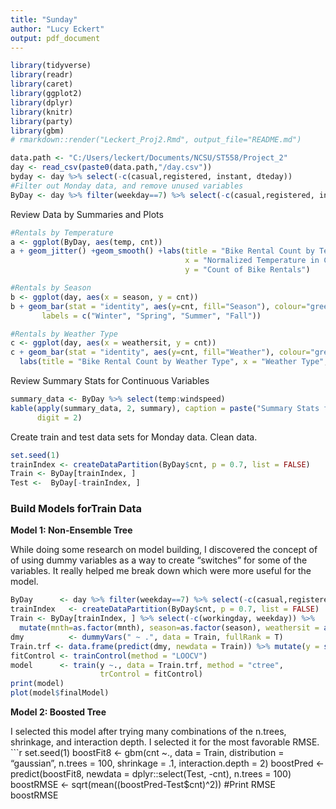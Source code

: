 ```yaml
---
title: "Sunday"
author: "Lucy Eckert"
output: pdf_document
---
```


```r
library(tidyverse)
library(readr)
library(caret)
library(ggplot2)
library(dplyr)
library(knitr)
library(party)
library(gbm)
# rmarkdown::render("Leckert_Proj2.Rmd", output_file="README.md")
```



```r
data.path <- "C:/Users/leckert/Documents/NCSU/ST558/Project_2"
day <- read_csv(paste0(data.path,"/day.csv"))
byday <- day %>% select(-c(casual,registered, instant, dteday))
#Filter out Monday data, and remove unused variables
ByDay <- day %>% filter(weekday==7) %>% select(-c(casual,registered, instant, dteday))
```

Review Data by Summaries and Plots
```r
#Rentals by Temperature
a <- ggplot(ByDay, aes(temp, cnt))
a + geom_jitter() +geom_smooth() +labs(title = "Bike Rental Count by Temperature", 
                                       x = "Normalized Temperature in Celcius", 
                                       y = "Count of Bike Rentals")
```

```r
#Rentals by Season
b <- ggplot(day, aes(x = season, y = cnt))
b + geom_bar(stat = "identity", aes(y=cnt, fill="Season"), colour="green") + labs(title = "Bike Rental Count by Season", x = "Season", y = "Count of Bike Rentals") + scale_fill_discrete(name = "Seasons:", 
       labels = c("Winter", "Spring", "Summer", "Fall")) 
```

```r
#Rentals by Weather Type
c <- ggplot(day, aes(x = weathersit, y = cnt))
c + geom_bar(stat = "identity", aes(y=cnt, fill="Weather"), colour="green") + 
  labs(title = "Bike Rental Count by Weather Type", x = "Weather Type", y = "Count of Bike Rentals") +   scale_fill_discrete(name = "Weather:") 
```

Review Summary Stats for Continuous Variables
```r
summary_data <- ByDay %>% select(temp:windspeed)
kable(apply(summary_data, 2, summary), caption = paste("Summary Stats for Continuous Variables"), 
      digit = 2)
```


Create train and test data sets for Monday data. Clean data.
```r
set.seed(1)
trainIndex <- createDataPartition(ByDay$cnt, p = 0.7, list = FALSE)
Train <- ByDay[trainIndex, ] 
Test <-  ByDay[-trainIndex, ]
```
  
### Build Models forTrain Data  

**Model 1: Non-Ensemble Tree** 

While doing some research on model building, I discovered the concept of of using dummy 
variables as a way to create "switches" for some of the variables. It really helped me
break down which were more useful for the model.
```r
ByDay      <- day %>% filter(weekday==7) %>% select(-c(casual,registered, instant, dteday))
trainIndex   <- createDataPartition(ByDay$cnt, p = 0.7, list = FALSE)
Train <- ByDay[trainIndex, ] %>% select(-c(workingday, weekday)) %>% 
  mutate(mnth=as.factor(mnth), season=as.factor(season), weathersit = as.factor(weathersit))
dmy          <- dummyVars(" ~ .", data = Train, fullRank = T)
Train.trf <- data.frame(predict(dmy, newdata = Train)) %>% mutate(y = scale(cnt)) %>% select(-cnt)
fitControl <- trainControl(method = "LOOCV")
model      <- train(y ~., data = Train.trf, method = "ctree",
                    trControl = fitControl)
print(model)
plot(model$finalModel)
```

**Model 2: Boosted Tree**

I selected this model after trying many combinations of the n.trees, shrinkage, 
and interaction depth. I selected it for the most favorable RMSE.
```r
set.seed(1)
boostFit8 <- gbm(cnt ~., data = Train, distribution = "gaussian", n.trees = 100,
                 shrinkage = .1, interaction.depth = 2)
boostPred <- predict(boostFit8, newdata = dplyr::select(Test, -cnt), n.trees = 100)
boostRMSE <- sqrt(mean((boostPred-Test$cnt)^2))
#Print RMSE
boostRMSE